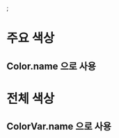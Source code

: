 
<Meta title="Colors" />;<h1>주요 색상 </h1>
<h2>Color.name 으로 사용</h2>
<ColorPalette>
  <ColorItem
    title="Color.primary"
    colors={{
      default: "#FFFFFF",
      hover: "#EBEBEB",
      active: "#D2D5D6",
    }}
  />
  <ColorItem
    title="Color.secondary"
    colors={{
      default: "#1F242A",
      hover: "#333A41",
      active: "#767676",
    }}
  />
  <ColorItem
    title="Color.accent"
    colors={{
      "default.dark": "#0062D2",
      "hover.dark": "#0053B2",
      "active.dark": "#003775",
      "disabled.dark": "#002249",
    }}
  />
  <ColorItem
    title="Color.outline"
    colors={{
      default: "transparent",
      hover: "#929AA1",
      active: "#B1B5B8",
      disabled: "#1F242A",
    }}
  />
  <ColorItem
    title="Color.text"
    colors={{
      default: "#FFFFFF",
      sub: "#767676",
      light: "#B1B5B8",
      inverse: "#121212",
    }}
  />
  <ColorItem
    title="Color"
    colors={{
      "Color.bg": "#121212",
      "Color.success": "#00CD0E",
      "Color.warning": "#FFD000",
      "Color.critical": "#D90000",
    }}
  />
</ColorPalette>

<h1>전체 색상 </h1>
<h2>ColorVar.name 으로 사용</h2>
<ColorPalette>
  <ColorItem
    title="ColorVar.grey"
    colors={{
      1: "#EBEBEB",
      2: "#DADADA",
      3: "#C1C1C1",
      4: "#AEAEAE",
      5: "#929292",
      6: "#767676",
      7: "#5D5D5D",
      8: "#484848",
      9: "#2C2C2C",
      10: "#121212",
    }}
  />
  <ColorItem
    title="ColorVar.greyBlue"
    colors={{
      1: "#EBEBEB",
      2: "#D2D5D6",
      3: "#B1B5B8",
      4: "#929AA1",
      5: "#6C767F",
      6: "#545F6A",
      7: "#434E59",
      8: "#333A41",
      9: "#1F242A",
      10: "#111115",
    }}
  />
  <ColorItem
    title="ColorVar.blue.light"
    colors={{
      1: "#F0F7FF",
      2: "#DCECFF",
      3: "#C0DDFF",
      4: "#A3CDFF",
      5: "#86BDFE",
      6: "#73B3FF",
      7: "#5AA5FF",
      8: "#3792FF",
      9: "#1F85FF",
      10: "#0074FF",
    }}
  />
  <ColorItem
    title="ColorVar.blue.dark"
    colors={{
      1: "#006DEF",
      2: "#0062D2",
      3: "#005CC4",
      4: "#0053B2",
      5: "#004A9E",
      6: "#004390",
      7: "#003775",
      8: "#002C5E",
      9: "#002249",
      10: "#001732",
    }}
  />
  <ColorItem
    title="ColorVar"
    colors={{
      "ColorVar.white": "#FFFFFF",
      "ColorVar.transparent": "transparent",
      "ColorVar.green": "#00CD0E",
      "ColorVar.yellow": "#FFD000",
      "ColorVar.red": "#D90000",
    }}
  />
</ColorPalette>
